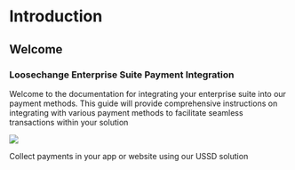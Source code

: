 # Introduction

## Welcome

### Loosechange Enterprise Suite Payment Integration
 
Welcome to the documentation for integrating your enterprise suite into our payment methods. This guide will provide comprehensive instructions on integrating with various payment methods to facilitate seamless transactions within your solution

<Frame width="auto" height="auto" >
  <img src="../docs_image/banner_back.png" />
</Frame>

<Tip title="What you can do">Collect payments in your app or website using our USSD solution</Tip>
